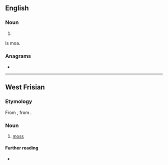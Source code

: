 {{also|MOAS}}
==English==

===Noun===
{{head|en|noun form}}

# {{plural of|en|moa}}
Is moa.

===Anagrams===
* {{anagrams|en|a=amos|-omas|Amos|Samo|SoMa|Soma|maos|omas|soam|soma}}

----

==West Frisian==

===Etymology===
From {{inh|fy|ofs|mos}}, from {{inh|fy|gem-pro|*musą}}.

===Noun===
{{fy-noun|n|moassen}}

# {{topics|fy|Plants}} [[moss]]

====Further reading====
* {{R:WFT|64273}}